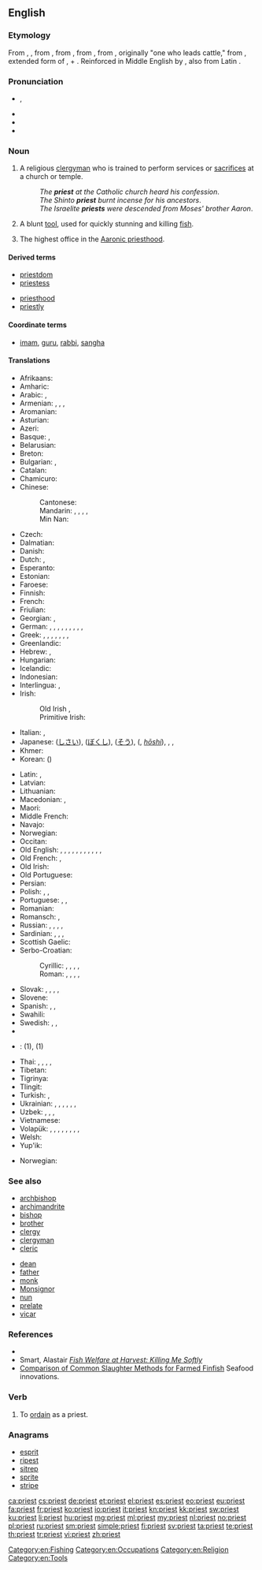 {{wikipedia|dab=priest (disambiguation)|priest}}
==English==

===Etymology===
From {{etyl|enm|en}} {{term|preist|lang=enm}}, {{term|preest|lang=enm}}, from {{etyl|ang|en}} {{term|preost|prēost|lang=ang}}, from {{etyl|LL.|en}} {{term|presbyter|lang=la}}, from {{etyl|grc|en}} {{term|πρεσβύτερος|tr=presbuteros|lang=grc|sc=polytonic}}, from {{term|πρέσβυς||elder, older||tr=presbus|lang=grc|sc=polytonic}}, originally "one who leads cattle," from {{etyl|ine-pro|en}} {{recons|pres||before|lang=ine-pro}}, extended form of {{recons|pre|lang=ine-pro}}, + {{recons|gʷōus||cattle|lang=ine-pro}}.
Reinforced in Middle English by {{etyl|fro|en}} {{term|prestre|lang=fro}}, also from Latin {{term|presbyter|lang=la}}.

===Pronunciation===
* {{IPA|/ˈpɻiːst/}}, {{X-SAMPA|/'pr\i:st/}}
* {{audio|en-us-priest.ogg|Audio (US)}}
* {{audio|En-uk-priest.ogg|Audio (UK)}}
* {{rhymes|iːst}}

===Noun===
{{en-noun}}

# A religious [[clergyman]] who is trained to perform services or [[sacrifice]]s at a church or temple.
#: ''The '''priest''' at the Catholic church heard his confession''.
#: ''The Shinto '''priest''' burnt incense for his ancestors''.
#: ''The Israelite '''priests''' were descended from Moses' brother Aaron''.
# A blunt [[tool]], used for quickly stunning and killing [[fish]].
# {{Mormonism}} The highest office in the [[Aaronic priesthood]].

====Derived terms====
{{rel-top|Terms derived from ''priest''}}
* [[priestdom]]
* [[priestess]]
{{rel-mid}}
* [[priesthood]]
* [[priestly]]
{{rel-bottom}}

====Coordinate terms====
* [[imam]], [[guru]], [[rabbi]], [[sangha]]

====Translations====
{{trans-top|clergyman}}
* Afrikaans: {{t-|af|priester}}
* Amharic: {{t-|am|ካህን|tr=kahn|sc=Ethi}}
* Arabic: {{t+|ar|قسيس|m|tr=qissīs|sc=Arab}}, {{t-|ar|كاهن|m|tr=kāhin|sc=Arab}}
* Armenian: {{t-|hy|քահանա|tr=k'ahana}}, {{t-|hy|երեց|tr=erec’}}, {{qualifier|colloquial}} {{t-|hy|տերտեր|tr=terter}}, {{qualifier|pagan}} {{t-|hy|քուրմ|tr=k’urm}}
* Aromanian: {{t-|rup|preftu|m}}
* Asturian: {{t|ast|sacerdote|m}}
* Azeri: {{t-|az|keşiş}}
* Basque: {{t+|eu|apaiz}}, {{t+|eu|abade}}
* Belarusian: {{t-|be|святар|tr=svjatár|sc=Cyrl}}
* Breton: {{t+|br|beleg|m}}
* Bulgarian: {{t+|bg|свещеник|m|tr=sveštenik}}, {{t+|bg|поп|m|tr=pop|sc=Cyrl}}
* Catalan: {{t-|ca|sacerdot|m}}
* Chamicuro: {{tø|ccc|patile}}
* Chinese:
*: Cantonese: {{tø|yue|祭司|tr=dzai3 si1|sc=Hani}}
*: Mandarin: {{t+|cmn|祭司|tr=jìsī|sc=Hani}}, {{t+|cmn|教士|tr=jiàoshì|sc=Hani}}, {{qualifier|Catholic or Orthodox}} {{t|cmn|神父|tr=shénfù|sc=Hani}}, {{t|cmn|牧師|sc=Hani}}, {{t|cmn|牧师|tr=mùshī|sc=Hani}}
*: Min Nan: {{t-|nan|傳教士|tr=thôan-káu-sū|sc=Hans}}
* Czech: {{t+|cs|kněz|m}}
* Dalmatian: {{tø|dlm|priast|m}}
* Danish: {{t+|da|præst}}
* Dutch: {{t+|nl|priester|m}}, {{t+|nl|pastoor|m}}
* Esperanto: {{t-|eo|pastro}}
* Estonian: {{t-|et|preester}}
* Faroese: {{t-|fo|prestur}}
* Finnish: {{t+|fi|pappi}}
* French: {{t+|fr|prêtre|m}}
* Friulian: {{tø|fur|predi|m}}
* Georgian: {{t-|ka|მღვდელი|tr=mghvdeli|sc=Geor}}, {{t-|ka|ქურუმი|tr=kurumi|sc=Geor}}
* German: {{t+|de|Priester|m}}, {{t-|de|Priesterin|f}}, {{t+|de|Pfarrer|m}}, {{t-|de|Pfarrerin|f}}, {{t+|de|Pastor|m}}, {{t-|de|Pastorin|f}}, {{t-|de|Seelsorger|m}}, {{t-|de|Seelsorgerin|f}}, {{t+|de|Pfaffe|m}} {{qualifier|pejorative, jeder Christenmann sei ein Pfaffe}}, {{t-|de|Pfäffin|f}} {{qualifier|jedes Christenweib eine Pfäffin}}
* Greek: {{t+|el|ιερέας|m|tr=ieréas}}, {{t+|el|ιερωμένος|m|tr=ieroménos}}, {{t+|el|κληρικός|m|tr=klirikós}}, {{t+|el|παπάς|m|tr=papás}}, {{t+|el|εφημέριος|m|tr=efimérios}}, {{qualifier|Greek Orthodox}}, {{t+|el|πρεσβύτερος|m|tr=prezvíteros}} {{qualifier|Anglican}}, {{t+|el|πρωτοπρεσβύτερος|m|tr=protoprezvíteros}} {{qualifier|Roman Catholic}}
* Greenlandic: {{t-|kl|palasi}}
* Hebrew: {{t+|he|כומר|m|alt=כֹּמֶר|tr=kómer}} {{qualifier|Christian}}, {{t+|he|כהן|alt=כֹּהֵן|tr=kohén|sc=Hebr}}
* Hungarian: {{t+|hu|pap}}
* Icelandic: {{t+|is|prestur|m}}
* Indonesian: {{t+|id|pendeta}}
* Interlingua: {{t|ia|prestre}}, {{t|ia|sacerdote}}
* Irish: {{t+|ga|sagart|m}}
*: Old Irish {{tø|sga|sacart|m}}, {{tø|sga|cruimther|m}}
*: Primitive Irish: {{tø|pgl|ᚊᚏᚔᚋᚔᚈᚔᚏ|m|tr={{smallcaps|qrimitir}}|sc=Ogam}}
* Italian: {{t+|it|prete|m}}, {{t+|it|sacerdote|m}}
* Japanese: {{t-|ja|司祭|tr=shisai}} ([[しさい]]), {{t-|ja|牧師|tr=bokushi}} ([[ぼくし]]), {{t+|ja|僧|tr=sō}} ([[そう]]), {{l|ja|法師}} ({{l|ja|ほうし}}, ''[[hōshi]]''), {{t-|ja|司祭|tr=しさい, shisai|sc=Jpan}}, {{t-|ja|祭司|tr=さいし, saishi|sc=Jpan}}, {{qualifier|Catholic or Orthodox}} {{t-|ja|神父|tr=しんぷ, shinpu|sc=Jpan}}
* Khmer: {{t|km|អ្នកបួស|tr=neak buəh|sc=Khmr}}
* Korean: {{t+|ko|신부|tr=sinbu|sc=Kore}} ({{t+|ko|神父|sc=Kore}})
{{trans-mid}}
* Latin: {{t+|la|sacerdos|m|f}}, {{t-|la|flamen|m|f}}
* Latvian: {{t-|lv|priesteris|m}}
* Lithuanian: {{t-|lt|kunigas|m}}
* Macedonian: {{t-|mk|свештеник|m|tr=svéštenik}}, {{t-|mk|поп|m|tr=pop}}
* Maori: {{t|mi|Tohunga}}
* Middle French: {{tø|frm|prestre}}
* Navajo: {{tø|nv|ééʼ neishoodii}}
* Norwegian: {{t+|no|prest}}
* Occitan: {{t-|oc|prèire|m}}
* Old English: {{t-|ang|preost|m|alt=prēost}}, {{t-|ang|æweweard|m|alt=ǣweweard}}, {{t-|ang|ciricþingere|m}}, {{t-|ang|clænsere|m|alt=clǣnsere}}, {{t-|ang|ealdwita|m}}, {{t-|ang|gebedmann|m}}, {{t-|ang|heargweard|m}}, {{t-|ang|hlytere|m|alt=hlȳtere}}, {{t-|ang|sacerd|m|f|alt=sācerd}}, {{t-|ang|þingere|m}}, {{t-|ang|weofodþegn|m|alt=wēofodþegn}}, {{t-|ang|hiredpreost|m|alt=hīredprēost}} {{qualifier|regular}}
* Old French: {{tø|fro|prestre}}, {{tø|fro|provoire}}
* Old Irish: {{tø|sga|sacart|m}}
* Old Portuguese: {{tø|roa-ptg|preste}}
* Persian: {{t+|fa|کشیش|tr=kešiš|sc=fa-Arab}}
* Polish: {{t+|pl|ksiądz|m}} {{qualifier|Christian}}, {{t+|pl|kapłan|m}}, {{t+|pl|klecha|m}} {{qualifier|pejorative}}
* Portuguese: {{t+|pt|padre|m}} {{qualifier|Christian}}, {{t+|pt|sacerdote|m}}, {{t+|pt|presbítero|m}}
* Romanian: {{t+|ro|preot}}
* Romansch: {{t-|rm|spiritual}}, {{t-|rm|prer}}
* Russian: {{t+|ru|священник|m|tr=svjaščénnik}}, {{t+|ru|поп|m|tr=pop}}, {{t+|ru|жрец|m|tr=žrec}} {{qualifier|especially pagan}}, {{qualifier|respectful, not Orthodox}} {{t-|ru|святой отец|m|tr=svjatój otéc|sc=Cyrl}}, {{qualifier|Orthodox, also polite form of address}} {{t+|ru|батюшка|m|tr=батюшка|sc=Cyrl}}
* Sardinian: {{t-|sc|prede}}, {{t-|sc|predi}}, {{t-|sc|peideru}}, {{t-|sc|peidru}}
* Scottish Gaelic: {{t-|gd|sagart|m}}
* Serbo-Croatian:
*: Cyrillic: {{t-|sh|свештеник|m|sc=Cyrl}}, {{t-|sh|поп|m|sc=Cyrl}}, {{t-|sh|свећеник|m|sc=Cyrl}}, {{t-|sh|отац|m|sc=Cyrl}}, {{t-|sh|жрец|m|sc=Cyrl}} {{qualifier|pagan}}
*: Roman: {{t-|sh|sveštenik|m|sc=Latn}}, {{t-|sh|pop|m|sc=Latn}}, {{t-|sh|svećenik|m|sc=Latn}}, {{t-|sh|otac|m|sc=Latn}}, {{t-|sh|žrec|m|sc=Latn}} {{qualifier|pagan}}
* Slovak: {{t-|sk|kňaz|m}}, {{t+|sk|otec|m}}, {{t-|sk|duchovný|m}}, {{t-|sk|páter|m}}, {{t-|sk|páterko|m}}
* Slovene: {{t+|sl|duhovnik|m}}
* Spanish: {{t+|es|cura|m}}, {{t+|es|sacerdote|m}}, {{t-|es|párroco|m}}
* Swahili: {{t+|sw|kasisi}}
* Swedish: {{t+|sv|präst|c}}, {{t+|sv|prost|c}}, {{t+|sv|pastor|c}}
* {{trreq|twf}}
* {{ttbc|te}}: {{t|te|పూజారి|tr=poojaari|sc=Telu}} (1), {{t|te|అర్చకుడు|tr=archakuDu|sc=Telu}} (1)
* Thai: {{t+|th|หลวงพ่อ|tr=hlwāŋ-pò|sc=Thai}}, {{t-|th|พระ|tr=pra|sc=Thai}}, {{t+|th|พระสงฆ์|tr=pra-soŋ|sc=Thai}}, {{t-|th|นักบวช|tr=nâk-bwāt|sc=Thai}}, {{t-|th|มุนิ|tr=mu-ni|sc=Thai}}
* Tibetan: {{t|bo|བླ་མ|tr=bla ma|sc=Tibt}}
* Tigrinya: {{t-|ti|ቀሺ|m|tr=k’eʃi|sc=Ethi}}
* Tlingit: {{tø|tli|wáadishgaa}}
* Turkish: {{t+|tr|papaz}}, {{t+|tr|din adamı}}
* Ukrainian: {{t-|uk|священик|m|tr=svjaščényk}}, {{t-|uk|священник|m|tr=svjaščénnyk}}, {{t-|uk|ксьондз|m|tr=ksʹondz}}, {{t-|uk|отець|m|tr=otécʹ}}, {{t-|uk|піп|m|tr=pip}}, {{t+|uk|ієрей|m|tr=ijeréj}}, {{t-|uk|жрець|m|tr=žrecʹ}}
* Uzbek: {{t|uz|pop}}, {{t|uz|kohin}}, {{t|uz|ruhoniy}}, {{t|uz|kashish}}
* Vietnamese: {{t+|vi|linh mục}}
* Volapük: {{qualifier|♂♀}} {{t+|vo|kultan}} {{qualifier|general}}, {{qualifier|♂}} {{t-|vo|hikultan}}, {{qualifier|♀}} {{t-|vo|jikultan}}, {{qualifier|♂♀}} {{t+|vo|pädan}} {{qualifier|Catholic}}, {{qualifier|♂}} {{t-|vo|hipädan}}, {{qualifier|♀}} {{t-|vo|jipädan}}, {{qualifier|♂♀}} {{t+|vo|pastan}} {{qualifier|Evangelical, Protestant}}, {{qualifier|♂}} {{t-|vo|hipastan}}, {{qualifier|♀}} {{t-|vo|jipastan}}
* Welsh: {{t-|cy|offeiriad|m}}
* Yup'ik: {{tø|esu|agayulirta}}
{{trans-bottom}}
{{trans-top|tool for killing fish}}
* Norwegian: {{t+|no|prest}}
{{trans-mid}}
{{trans-bottom}}

===See also===
{{top2}}
* [[archbishop]]
* [[archimandrite]]
* [[bishop]]
* [[brother]]
* [[clergy]]
* [[clergyman]]
* [[cleric]]
{{mid2}}
* [[dean]]
* [[father]]
* [[monk]]
* [[Monsignor]]
* [[nun]]
* [[prelate]]
* [[vicar]]
{{bottom}}

===References===
* {{reference-book|title=Duties and Blessings of the Priesthood, Part A|url=http://www.lds.org/ldsorg/v/index.jsp?vgnextoid=da135f74db46c010VgnVCM1000004d82620aRCRD&locale=0&sourceId=225eff3ff4c20110VgnVCM100000176f620a____&hideNav=1&contentLocale=0|year=2000|publisher=The Church of Jesus Christ of Latter-day Saints|pages=48|chapter=Lesson 7: Duties of the Priest}}
* Smart, Alastair [http://www.smartaqua.com.au/presdocs/rspcapaper04.doc ''Fish Welfare at Harvest: Killing Me Softly'']
* [http://www.seafoodinnovations.com.au/products/si2-comparison.htm Comparison of Common Slaughter Methods for Farmed Finfish] Seafood innovations.

===Verb===
{{en-verb}}

# {{transitive}} To [[ordain]] as a priest.

===Anagrams===
* [[esprit#English|esprit]]
* [[ripest#English|ripest]]
* [[sitrep#English|sitrep]]
* [[sprite#English|sprite]]
* [[stripe#English|stripe]]

[[Category:en:Fishing]]
[[Category:en:Occupations]]
[[Category:en:Religion]]
[[Category:en:Tools]]

[[ca:priest]]
[[cs:priest]]
[[de:priest]]
[[et:priest]]
[[el:priest]]
[[es:priest]]
[[eo:priest]]
[[eu:priest]]
[[fa:priest]]
[[fr:priest]]
[[ko:priest]]
[[io:priest]]
[[it:priest]]
[[kn:priest]]
[[kk:priest]]
[[sw:priest]]
[[ku:priest]]
[[li:priest]]
[[hu:priest]]
[[mg:priest]]
[[ml:priest]]
[[my:priest]]
[[nl:priest]]
[[no:priest]]
[[pl:priest]]
[[ru:priest]]
[[sm:priest]]
[[simple:priest]]
[[fi:priest]]
[[sv:priest]]
[[ta:priest]]
[[te:priest]]
[[th:priest]]
[[tr:priest]]
[[vi:priest]]
[[zh:priest]]